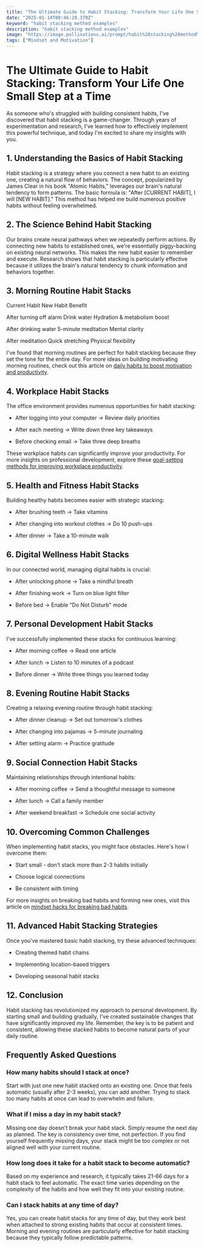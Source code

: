 ```yaml
---
title: "The Ultimate Guide to Habit Stacking: Transform Your Life One Small Step at a Time"
date: "2025-01-14T08:46:28.370Z"
keyword: "habit stacking method examples"
description: "habit stacking method examples"
image: "https://image.pollinations.ai/prompt/habit%20stacking%20method%20examples%2C%20realistic%20photo%2C%20high%20quality%2C%204k?width=1024&height=1024&nologo=true"
tags: ["Mindset and Motivation"]
---
```



# The Ultimate Guide to Habit Stacking: Transform Your Life One Small Step at a Time


As someone who's struggled with building consistent habits, I've discovered that habit stacking is a game-changer. Through years of experimentation and research, I've learned how to effectively implement this powerful technique, and today I'm excited to share my insights with you.



## 1. Understanding the Basics of Habit Stacking


Habit stacking is a strategy where you connect a new habit to an existing one, creating a natural flow of behaviors. The concept, popularized by James Clear in his book "Atomic Habits," leverages our brain's natural tendency to form patterns. The basic formula is: "After [CURRENT HABIT], I will [NEW HABIT]." This method has helped me build numerous positive habits without feeling overwhelmed.



## 2. The Science Behind Habit Stacking


Our brains create neural pathways when we repeatedly perform actions. By connecting new habits to established ones, we're essentially piggy-backing on existing neural networks. This makes the new habit easier to remember and execute. Research shows that habit stacking is particularly effective because it utilizes the brain's natural tendency to chunk information and behaviors together.



## 3. Morning Routine Habit Stacks




Current Habit
New Habit
Benefit


After turning off alarm
Drink water
Hydration & metabolism boost


After drinking water
5-minute meditation
Mental clarity


After meditation
Quick stretching
Physical flexibility





I've found that morning routines are perfect for habit stacking because they set the tone for the entire day. For more ideas on building motivating morning routines, check out this article on [daily habits to boost motivation and productivity](https://productivityprospect.com/blog/daily-habits-to-boost-motivation-and-productivity/).



## 4. Workplace Habit Stacks


The office environment provides numerous opportunities for habit stacking:




- After logging into your computer → Review daily priorities

- After each meeting → Write down three key takeaways

- Before checking email → Take three deep breaths



These workplace habits can significantly improve your productivity. For more insights on professional development, explore these [goal-setting methods for improving workplace productivity](https://productivityprospect.com/blog/goal-setting-methods-for-improving-productivity-at-work/).



## 5. Health and Fitness Habit Stacks


Building healthy habits becomes easier with strategic stacking:




- After brushing teeth → Take vitamins

- After changing into workout clothes → Do 10 push-ups

- After dinner → Take a 10-minute walk



## 6. Digital Wellness Habit Stacks


In our connected world, managing digital habits is crucial:




- After unlocking phone → Take a mindful breath

- After finishing work → Turn on blue light filter

- Before bed → Enable "Do Not Disturb" mode



## 7. Personal Development Habit Stacks


I've successfully implemented these stacks for continuous learning:




- After morning coffee → Read one article

- After lunch → Listen to 10 minutes of a podcast

- Before dinner → Write three things you learned today



## 8. Evening Routine Habit Stacks


Creating a relaxing evening routine through habit stacking:




- After dinner cleanup → Set out tomorrow's clothes

- After changing into pajamas → 5-minute journaling

- After setting alarm → Practice gratitude



## 9. Social Connection Habit Stacks


Maintaining relationships through intentional habits:




- After morning coffee → Send a thoughtful message to someone

- After lunch → Call a family member

- After weekend breakfast → Schedule one social activity



## 10. Overcoming Common Challenges


When implementing habit stacks, you might face obstacles. Here's how I overcome them:




- Start small - don't stack more than 2-3 habits initially

- Choose logical connections

- Be consistent with timing



For more insights on breaking bad habits and forming new ones, visit this article on [mindset hacks for breaking bad habits](https://productivityprospect.com/blog/mindset-hacks-for-breaking-bad-habits-and-forming-new-ones/).



## 11. Advanced Habit Stacking Strategies


Once you've mastered basic habit stacking, try these advanced techniques:




- Creating themed habit chains

- Implementing location-based triggers

- Developing seasonal habit stacks



## 12. Conclusion


Habit stacking has revolutionized my approach to personal development. By starting small and building gradually, I've created sustainable changes that have significantly improved my life. Remember, the key is to be patient and consistent, allowing these stacked habits to become natural parts of your daily routine.



## Frequently Asked Questions


### How many habits should I stack at once?

Start with just one new habit stacked onto an existing one. Once that feels automatic (usually after 2-3 weeks), you can add another. Trying to stack too many habits at once can lead to overwhelm and failure.



### What if I miss a day in my habit stack?

Missing one day doesn't break your habit stack. Simply resume the next day as planned. The key is consistency over time, not perfection. If you find yourself frequently missing days, your stack might be too complex or not aligned well with your current routine.



### How long does it take for a habit stack to become automatic?

Based on my experience and research, it typically takes 21-66 days for a habit stack to feel automatic. The exact time varies depending on the complexity of the habits and how well they fit into your existing routine.



### Can I stack habits at any time of day?

Yes, you can create habit stacks for any time of day, but they work best when attached to strong existing habits that occur at consistent times. Morning and evening routines are particularly effective for habit stacking because they typically follow predictable patterns.



